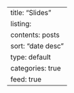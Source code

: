 ---
title: "Slides"
listing:
  contents: posts
  sort: "date desc"
  type: default
  categories: true
  feed: true
---
